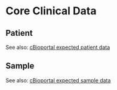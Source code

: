
# Core Clinical Data

## Patient

See also: [cBioportal expected patient data](https://docs.cbioportal.org/file-formats/#example-patient-data-file)

## Sample

See also: [cBioportal expected sample data](https://docs.cbioportal.org/file-formats/#example-sample-data-file)

